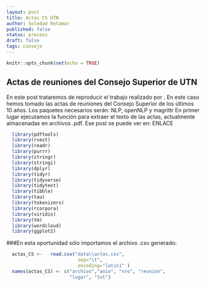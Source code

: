 ---
layout: post
title: Actas CS UTN
author: Soledad Retamar
published: false
status: process
draft: false
tags: consejo
---

```{r setup, include=FALSE}
knitr::opts_chunk$set(echo = TRUE)
```

## Actas de reuniones del Consejo Superior de UTN
En este post trataremos de reproducir el trabajo realizado por .
En este caso hemos tomado las actas de reuniones del Consejo Superior de los últimos 10 años.
Los paquetes necesarios serán: NLP, openNLP y magrittr
En primer lugar ejecutamos la función para extraer el texto de las actas, actualmente almacenadas en archivos .pdf. Ese post se puede ver en: ENLACE
```{r}


  library(pdftools)
  library(rvest)
  library(readr)
  library(purrr)
  library(stringr)
  library(stringi)
  library(dplyr)
  library(tidyr)
  library(tidyverse)
  library(tidytext)
  library(tibble)
  library(tau)
  library(tokenizers)
  library(rcorpora)
  library(viridis)
  library(tm)
  library(wordcloud)
  library(ggplot2)

```

###En esta oportunidad sólo importamos el archivo .csv generado:
```{r, echo=TRUE}
  actas_CS <-   read.csv("data\\actas.csv", 
                          sep="\t",
                          encoding="latin1" )
  names(actas_CS) <- c("archivo","anio", "nro", "reunion",
                       "lugar", "txt")
  
```

